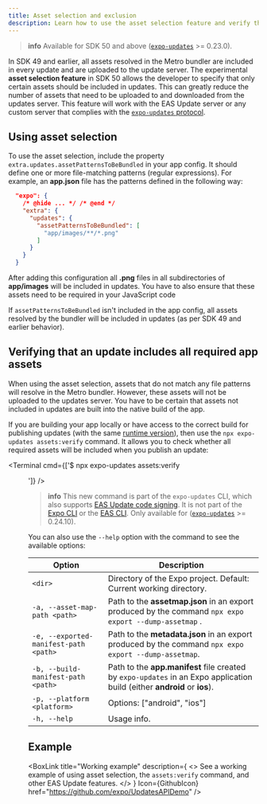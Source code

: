 ```yaml
---
title: Asset selection and exclusion
description: Learn how to use the asset selection feature and verify that an update includes all required app assets.
---
```




> **info** Available for SDK 50 and above ([`expo-updates`](/versions/latest/sdk/updates/) >= 0.23.0).

In SDK 49 and earlier, all assets resolved in the Metro bundler are included in every update and are uploaded to the update server. The experimental **asset selection feature** in SDK 50 allows the developer to specify that only certain assets should be included in updates. This can greatly reduce the number of assets that need to be uploaded to and downloaded from the updates server. This feature will work with the EAS Update server or any custom server that complies with the [`expo-updates` protocol](/technical-specs/expo-updates-1).

## Using asset selection

To use the asset selection, include the property `extra.updates.assetPatternsToBeBundled` in your app config. It should define one or more file-matching patterns (regular expressions). For example, an **app.json** file has the patterns defined in the following way:

```json app.json
  "expo": {
    /* @hide ... */ /* @end */
    "extra": {
      "updates": {
        "assetPatternsToBeBundled": [
          "app/images/**/*.png"
        ]
      }
    }
  }
```

After adding this configuration all **.png** files in all subdirectories of **app/images** will be included in updates. You have to also ensure that these assets need to be required in your JavaScript code

If `assetPatternsToBeBundled` isn't included in the app config, all assets resolved by the bundler will be included in updates (as per SDK 49 and earlier behavior).

## Verifying that an update includes all required app assets

When using the asset selection, assets that do not match any file patterns will resolve in the Metro bundler. However, these assets will not be uploaded to the updates server. You have to be certain that assets not included in updates are built into the native build of the app.

If you are building your app locally or have access to the correct build for publishing updates (with the same [runtime version](/eas-update/runtime-versions/)), then use the `npx expo-updates assets:verify` command. It allows you to check whether all required assets will be included when you publish an update:

<Terminal cmd={['$ npx expo-updates assets:verify <dir>']} />

> **info** This new command is part of the `expo-updates` CLI, which also supports [EAS Update code signing](/eas-update/code-signing/). It is not part of the [Expo CLI](/more/expo-cli/) or the [EAS CLI](https://github.com/expo/eas-cli). Only available for ([`expo-updates`](/versions/latest/sdk/updates/) >= 0.24.10).

You can also use the `--help` option with the command to see the available options:

| Option                                | Description                                                                                                               |
| ------------------------------------- | ------------------------------------------------------------------------------------------------------------------------- |
| `<dir>`                               | Directory of the Expo project. Default: Current working directory.                                                        |
| `-a, --asset-map-path <path>`         | Path to the **assetmap.json** in an export produced by the command `npx expo export --dump-assetmap` .                    |
| `-e, --exported-manifest-path <path>` | Path to the **metadata.json** in an export produced by the command `npx expo export --dump-assetmap`.                     |
| `-b, --build-manifest-path <path>`    | Path to the **app.manifest** file created by `expo-updates` in an Expo application build (either **android** or **ios**). |
| `-p, --platform <platform>`           | Options: ["android", "ios"]                                                                                               |
| `-h, --help`                          | Usage info.                                                                                                               |

## Example

<BoxLink
  title="Working example"
  description={
    <>
      See a working example of using asset selection, the <CODE>assets:verify</CODE> command, and
      other EAS Update features.
    </>
  }
  Icon={GithubIcon}
  href="https://github.com/expo/UpdatesAPIDemo"
/>
